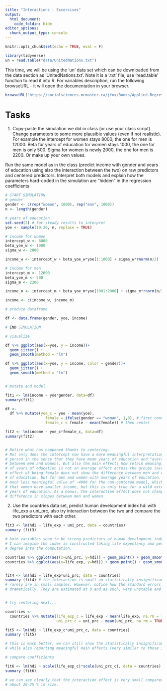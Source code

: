 ```yaml
---
title: "Interactions - Excercises"
output:
  html_document:
    code_foldin: hide
editor_options: 
  chunk_output_type: console
---
```


```r
knitr::opts_chunk$set(echo = TRUE, eval = F)
```

```r
library(tidyverse)
un = read.table("data/UnitedNations.txt")
```

This time, we will be using the 'un' data set which can be downloaded from the data section as 'UnitedNations.txt'. Note it is a '.txt' file, use 'read.table' function to read it into R. For variables description, run the following browseURL - it will open the documentation in your browser.

```r
browseURL("https://socialsciences.mcmaster.ca/jfox/Books/Applied-Regression-3E/datasets/UnitedNations.pdf")
```

  
# Tasks


1) Copy-paste the simulation we did in class (or use your class script). Change parameters to some more plausible values (even if not realistic). For example the intercept for women stays 8000, the one for men is 12000. Beta for years of education for women stays 1000, the one for men is only 500. Sigma for women is newly 2000, the one for men is 2200. Or make up your own values.

Run the same model as in the class (predict income with gender and years of education using also the interaction between the two) on raw predictors and centered predictors. Interpret both models and explain how the parameters hard-coded in the simulation are "hidden" in the regression coefficients   

```r

# START SIMULATION
# gender
gender <- c(rep("woman", 1000), rep("man", 1000))
n <- length(gender)

# years of education
set.seed(2) # for steady results to interpret
yoe <- sample(10:20, n, replace = TRUE)

# income for women
intercept_w <- 8000
beta_yoe_w <- 1000
sigma_w <- 2000

income_w <- intercept_w + beta_yoe_w*yoe[1:1000] + sigma_w*rnorm(n/2)

# income for men
intercept_m <- 12000
beta_yoe_m <- 500
sigma_m <- 2200

income_m <- intercept_m + beta_yoe_m*yoe[1001:2000] + sigma_m*rnorm(n/2)

income <- c(income_w, income_m)

# produce dataframe

df <- data.frame(gender, yoe, income)

# END SIMULATION

# visualize

df %>% ggplot(aes(x=yoe, y = income))+
  geom_jitter() +
  geom_smooth(method = "lm")

df %>% ggplot(aes(x=yoe, y = income, color = gender))+
  geom_jitter() +
  geom_smooth(method = "lm")


# mutate and model

fit1 <- lm(income ~ yoe*gender, data=df)
summary(fit1)

df <-
  df %>% mutate(yoe_c = yoe - mean(yoe),
                  female = ifelse(gender == "woman", 1,0), # first convert to numeric using ifelse
                  female_c = female - mean(female)) # then center

fit2 <- lm(income ~ yoe_c*female_c, data=df)
summary(fit2)


# Notice what has happened thanks to centering. 
# Not only does the intercept now have a more meaningful interpretation (expected income for an average 
# person in the sense that they have mean years of education and "average" gender, i.e. weighted middle 
# between men and women). But also the main effects now retain meaningful interpretation: the main effect 
# of years of education is not an average effect across the groups (across the two genders) and the main 
# effect of being female does not show the difference between men and women at some unrealistic 0 years 
# of education, but for men and women with average years of education. Compare this information to the 
# much less meaningful value of -4000 for the non-centered model, which could trap someone into thinking 
# that women have smaller income, but this is only true for a wild extrapolation of the linear trend to 0 
# years of education. As a bonus, the interaction effect does not change: it is still the extimate of the 
# difference in slopes between men and women. 

```

2) Use the countries data set, predict human development index hdi with life_exp a uni_prc, also try interaction between the two and compare the two predictors with each other.

```r
fit3 <- lm(hdi ~ life_exp + uni_prc, data = countries)
summary (fit3) 

# both variables seem to be strong predictors of human development index - no surprise here, 
# I can imagine the index is constructed taking life expectancy and percentage of people with
# degree into the computation.

countries %>% ggplot(aes(x=uni_prc, y=hdi)) + geom_point() + geom_smooth() 
countries %>% ggplot(aes(x=life_exp, y=hdi)) + geom_point() + geom_smooth() 


fit4 <- lm(hdi ~ life_exp*uni_prc, data = countries)
summary (fit4) # the interaction is small an statistically insignificant - no wonder, interactions
# rarely are in small samples. However, notice how the standard errors for the main effects went up
# dramatically. They are estimated at 0 and as such, very unstable and un-interpretable. 


# try centering next...

countries <- 
  countries %>% mutate(life_exp_c = life_exp - mean(life_exp, na.rm = TRUE),
                       uni_prc_c = uni_prc - mean(uni_prc, na.rm = TRUE))

fit5 <- lm(hdi ~ life_exp_c*uni_prc_c, data = countries)
summary (fit5) 

# this is much better, we can still show the statistically insignificant interaction in the model, 
# while also reporting meaningful main effects (very similar to those in model without interactions fit3)

# compare coefficients 

fit6 <- lm(hdi ~ scale(life_exp_c)*scale(uni_prc_c), data = countries)
summary (fit6) 

# we can see clearly that the interaction effect is very small compared to the main effects, 
# about 20-25 % in size. 
```

